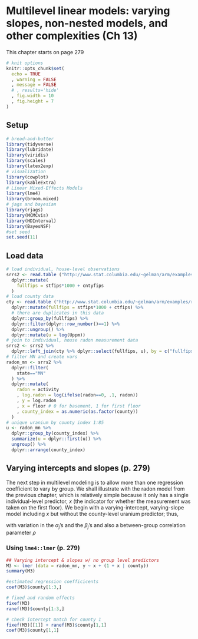 # Multilevel linear models: varying slopes, non-nested models, and other complexities (Ch 13)

This chapter starts on page 279

```r
# knit options
knitr::opts_chunk$set(
  echo = TRUE
  , warning = FALSE
  , message = FALSE
  # , results='hide'
  , fig.width = 10
  , fig.height = 7
)
```

## Setup

```r
# bread-and-butter
library(tidyverse)
library(lubridate)
library(viridis)
library(scales)
library(latex2exp)
# visualization
library(cowplot)
library(kableExtra)
# Linear Mixed-Effects Models 
library(lme4)
library(broom.mixed)
# jags and bayesian
library(rjags)
library(MCMCvis)
library(HDInterval)
library(BayesNSF)
#set seed
set.seed(11)
```
 
## Load data

```r
# load individual, house-level observations
srrs2 <- read.table ("http://www.stat.columbia.edu/~gelman/arm/examples/radon/srrs2.dat", header=TRUE, sep=",") %>% 
  dplyr::mutate(
    fullfips = stfips*1000 + cntyfips
  )
# load county data
cty <- read.table ("http://www.stat.columbia.edu/~gelman/arm/examples/radon/cty.dat", header=TRUE, sep=",") %>% 
  dplyr::mutate(fullfips = stfips*1000 + ctfips) %>% 
  # there are duplicates in this data
  dplyr::group_by(fullfips) %>% 
  dplyr::filter(dplyr::row_number()==1) %>% 
  dplyr::ungroup() %>% 
  dplyr::mutate(u = log(Uppm))
# join to individual, house radon measurement data
srrs2 <- srrs2 %>% 
  dplyr::left_join(cty %>% dplyr::select(fullfips, u), by = c("fullfips"="fullfips"))
# filter MN and create vars
radon_mn <- srrs2 %>% 
  dplyr::filter(
    state=="MN"
  ) %>% 
  dplyr::mutate(
    radon = activity
    , log.radon = log(ifelse(radon==0, .1, radon))
    , y = log.radon
    , x = floor # 0 for basement, 1 for first floor
    , county_index = as.numeric(as.factor(county))
  )
# unique uranium by county index 1:85
u <- radon_mn %>% 
  dplyr::group_by(county_index) %>% 
  summarize(u = dplyr::first(u)) %>% 
  ungroup() %>% 
  dplyr::arrange(county_index)
```

## Varying intercepts and slopes (p. 279)

The next step in multilevel modeling is to allow more than one regression coefficient to vary by group. We shall illustrate with the radon model from the previous chapter, which is relatively simple because it only has a single individual-level predictor, $x$ (the indicator for whether the measurement was taken on the first floor). We begin with a varying-intercept, varying-slope model including $x$ but without the county-level uranium predictor; thus, 

\begin{align*}
y_i &\sim \textrm{N}(\alpha_{j[i]} + \beta_{j[i]} \cdot x_i, \sigma^2_y) \\
&\textrm{for} \; i = 1, \cdots, n \\
\left(\begin{array}{c}
\alpha_{j}\\
\beta_{j}
\end{array}\right)
&\sim \textrm{N}\left(\left(\begin{array}{c}
\mu_\alpha\\
\mu_\beta
\end{array}\right) ,
\left(\begin{array}{cc}
\sigma^{2}_{\alpha} & \rho\sigma_{\alpha}\sigma_{\beta}\\
\rho\sigma_{\alpha}\sigma_{\beta} & \sigma^{2}_{\beta}
\end{array}\right)
\right) \\
&\textrm{for} \; j = 1, \cdots, J
\end{align*}

with variation in the $\alpha_{j}$’s and the $\beta_{j}$’s and also a between-group correlation parameter $\rho$

### Using `lme4::lmer` (p. 279)

```r
## Varying intercept & slopes w/ no group level predictors
M3 <- lmer (data = radon_mn, y ~ x + (1 + x | county))
summary(M3)

#estimated regression coefficicents
coef(M3)$county[1:3,]

# fixed and random effects
fixef(M3)
ranef(M3)$county[1:3,]

# check intercept match for county 1
fixef(M3)[[1]] + ranef(M3)$county[1,1]
coef(M3)$county[1,1]
```

